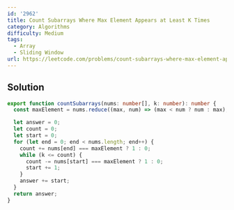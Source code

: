 ```yaml
---
id: '2962'
title: Count Subarrays Where Max Element Appears at Least K Times
category: Algorithms
difficulty: Medium
tags:
  - Array
  - Sliding Window
url: https://leetcode.com/problems/count-subarrays-where-max-element-appears-at-least-k-times
---
```


## Solution

```typescript showLineNumbers
export function countSubarrays(nums: number[], k: number): number {
  const maxElement = nums.reduce((max, num) => (max < num ? num : max), 0);

  let answer = 0;
  let count = 0;
  let start = 0;
  for (let end = 0; end < nums.length; end++) {
    count += nums[end] === maxElement ? 1 : 0;
    while (k <= count) {
      count -= nums[start] === maxElement ? 1 : 0;
      start += 1;
    }
    answer += start;
  }
  return answer;
}
```
